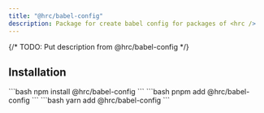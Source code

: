 ```yaml
---
title: "@hrc/babel-config"
description: Package for create babel config for packages of <hrc />
---
```



{/* TODO: Put description from @hrc/babel-config */}

## Installation

<Tabs>
  <TabItem label="npm">
    ```bash
    npm install @hrc/babel-config
    ```
  </TabItem>
  <TabItem label="pnpm">
    ```bash
    pnpm add @hrc/babel-config
    ```
  </TabItem>
  <TabItem label="yarn">
    ```bash
    yarn add @hrc/babel-config
    ```
  </TabItem>
</Tabs>

